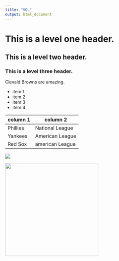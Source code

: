 ```yaml
---
title: "SQL"
output: html_document
---
```


# This is a level one header.
## This is a level two header.
### This is a level three header.

Clevald Browns are amazing. 

* item 1 
* item 2 
* item 3
* item 4

column 1 | column 2
--- | ---
Phillies | National League 
Yankees | American League
Red Sox | american League 

![](kevinlove.png)

<img src="kevinlove.png" width="300" />